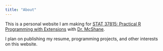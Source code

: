 ```yaml
---
title: "About"
---
```


This is a personal website I am making for [STAT 37815: Practical R Programming with Extensions](https://stat.uchicago.edu/academics/course-info/2024-2025-courses/autumn-2024-stat-37815-1/) with [ Dr. McShane](https://ryanmcshane.com).

I plan on publishing my resume, programming projects, and other interests on this website.